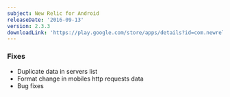```yaml
---
subject: New Relic for Android
releaseDate: '2016-09-13'
version: 2.3.3
downloadLink: 'https://play.google.com/store/apps/details?id=com.newrelic.rpm&hl=en'
---
```


### Fixes

* Duplicate data in servers list
* Format change in mobiles http requests data
* Bug fixes
